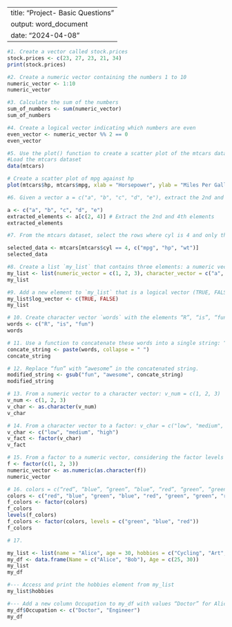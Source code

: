 
---
title: "Project- Basic Questions"
output: word_document
date: "2024-04-08"
---
  
```{r}
#1. Create a vector called stock.prices
stock.prices <- c(23, 27, 23, 21, 34)
print(stock.prices)
```

```{r}
#2. Create a numeric vector containing the numbers 1 to 10
numeric_vector <- 1:10
numeric_vector
```


```{r}
#3. Calculate the sum of the numbers
sum_of_numbers <- sum(numeric_vector)
sum_of_numbers
```


```{r}
#4. Create a logical vector indicating which numbers are even
even_vector <- numeric_vector %% 2 == 0
even_vector
```

```{r}
#5. Use the plot() function to create a scatter plot of the mtcars dataset, plotting mpg against hp:
#Load the mtcars dataset
data(mtcars)

# Create a scatter plot of mpg against hp
plot(mtcars$hp, mtcars$mpg, xlab = "Horsepower", ylab = "Miles Per Gallon", main = "Scatter Plot of mpg against hp")
```


```{r}
#6. Given a vector a = c("a", "b", "c", "d", "e"), extract the 2nd and 4th elements

a <- c("a", "b", "c", "d", "e")
extracted_elements <- a[c(2, 4)] # Extract the 2nd and 4th elements
extracted_elements
```


```{r}
#7. From the mtcars dataset, select the rows where cyl is 4 and only the columns mpg, hp, and wt: 

selected_data <- mtcars[mtcars$cyl == 4, c("mpg", "hp", "wt")]
selected_data
```


```{r}
#8. Create a list `my_list` that contains three elements: a numeric vector (1, 2, 3), a character vector (“a”, “b”, “c”), and a matrix with 2 rows and 2 columns.
my_list <- list(numeric_vector = c(1, 2, 3), character_vector = c("a", "b", "c"), matrix = matrix(1:4, nrow = 2))
my_list
```


```{r}
#9. Add a new element to `my_list` that is a logical vector (TRUE, FALSE).
my_list$log_vector <- c(TRUE, FALSE)
my_list
```


```{r}
# 10. Create character vector `words` with the elements “R”, “is”, “fun”.
words <- c("R", "is", "fun")
words
```
```{r}
# 11. Use a function to concatenate these words into a single string: “R is fun”.
concate_string <- paste(words, collapse = " ")
concate_string
```


```{r}
# 12. Replace “fun” with “awesome” in the concatenated string.
modified_string <- gsub("fun", "awesome", concate_string)
modified_string
```


```{r}
# 13. From a numeric vector to a character vector: v_num = c(1, 2, 3)
v_num <- c(1, 2, 3)
v_char <- as.character(v_num)
v_char
```


```{r}
# 14. From a character vector to a factor: v_char = c("low", "medium", "high")
v_char <- c("low", "medium", "high")
v_fact <- factor(v_char)
v_fact
```


```{r}
# 15. From a factor to a numeric vector, considering the factor levels as numeric values: f = factor(c(1, 2, 3)).
f <- factor(c(1, 2, 3))
numeric_vector <- as.numeric(as.character(f))
numeric_vector
```

```{r}
# 16. colors = c(“red”, “blue”, “green”, “blue”, “red”, “green”, “green”, “red”)
colors <- c("red", "blue", "green", "blue", "red", "green", "green", "red")
f_colors <- factor(colors)
f_colors
levels(f_colors) 
f_colors <- factor(colors, levels = c("green", "blue", "red"))
f_colors
```

```{r}
# 17. 

my_list <- list(name = "Alice", age = 30, hobbies = c("Cycling", "Art", "Music"))
my_df <- data.frame(Name = c("Alice", "Bob"), Age = c(25, 30))
my_list
my_df

#--- Access and print the hobbies element from my_list
my_list$hobbies

#--- Add a new column Occupation to my_df with values “Doctor” for Alice and “Engineer” for Bob.
my_df$Occupation <- c("Doctor", "Engineer")
my_df
```
